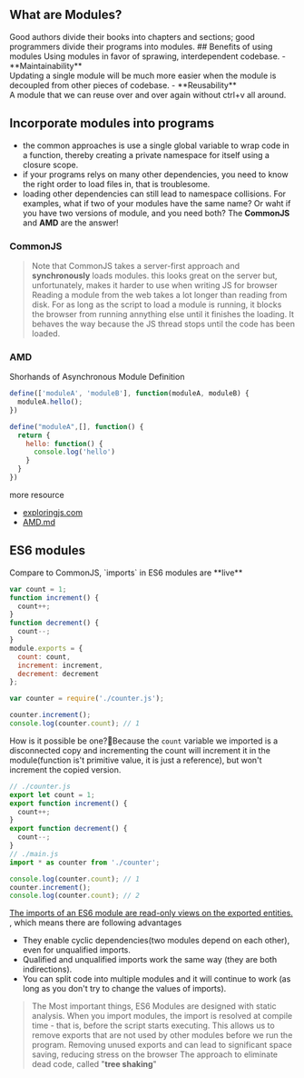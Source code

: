 ## What are Modules?
<Callout>
  Good authors divide their books into chapters and sections; good programmers divide their 
  programs into modules. 
</Callout>
## Benefits of using modules 
Using modules in favor of sprawing, interdependent codebase.
- **Maintainability** <br/>
  Updating a single module will be much more easier when the module is decoupled from other pieces of codebase.
- **Reusability** <br/>
  A module that we can reuse over and over again without ctrl+v all around.

## Incorporate modules into programs
- the common approaches is use a single global variable to wrap code in a function, thereby creating a private 
  namespace for itself using a closure scope.
- if your programs relys on many other dependencies, you need to know the right order to load files in, that is troublesome.
- loading other dependencies can still lead to namespace collisions. For examples, what if two of your modules have the same name?
  Or waht if you have two versions of module, and you need both? The **CommonJS** and **AMD** are the answer!


### CommonJS
> Note that CommonJS takes a server-first approach and **synchronously** loads modules.
> this looks great on the server but, unfortunately, makes it harder to use when writing JS for browser
> Reading a module from the web takes a lot longer than reading from disk.
> For as long as the script to load a module is running, it blocks the browser from running annything else until it finishes the loading.
> It behaves the way because the JS thread stops until the code has been loaded.

### AMD
Shorhands of Asynchronous Module Definition

```js
define(['moduleA', 'moduleB'], function(moduleA, moduleB) {
  moduleA.hello();
})
```

```js title="moduleA.js"
define("moduleA",[], function() {
  return {
    hello: function() {
      console.log('hello')
    }
  }
})
```
more resource 
- [exploringjs.com](exploringjs.com/es6/ch_modules.html)
- [AMD.md](https://github.com/amdjs/amdjs-api/blob/master/AMD.md)

## ES6 modules
<Callout>
  Compare to CommonJS, `imports` in ES6 modules are **live**  
</Callout>


```js title="counter.js"
var count = 1;
function increment() {
  count++;
}
function decrement() {
  count--;
}
module.exports = {
  count: count,
  increment: increment,
  decrement: decrement
};
``` 
```js title="main.js" showLineNumbers {4}
var counter = require('./counter.js');

counter.increment();
console.log(counter.count); // 1
```
How is it possible be one?🤔Because the `count` variable we imported is a disconnected copy and incrementing the count 
will increment it in the module(function is't primitive value, it is just a reference), but won't increment the copied version.

```js
// ./counter.js
export let count = 1;
export function increment() {
  count++;
}
export function decrement() {
  count--;
}
// ./main.js
import * as counter from './counter';

console.log(counter.count); // 1
counter.increment();
console.log(counter.count); // 2
```
[The imports of an ES6 module are read-only views on the exported entities.](https://exploringjs.com/es6/ch_modules.html#_imports-are-read-only-views-on-exports)
, which means there are following advantages<br/>

- They enable cyclic dependencies(two modules depend on each other), even for unqualified imports.
- Qualified and unqualified imports work the same way (they are both indirections).
- You can split code into multiple modules and it will continue to work (as long as you don't try to change the values of imports).
> The Most important things, ES6 Modules are designed with static analysis. When you import modules,
> the import is resolved at compile time - that is, before the script starts executing.
> This allows us to remove exports that are not used by other modules before we run the program.
> Removing unused exports and  can lead to significant space saving, reducing stress on the browser
> The approach to eliminate dead code, called "**tree shaking**"
